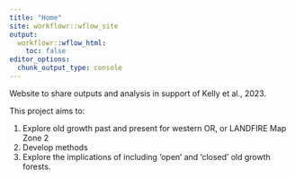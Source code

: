 ```yaml
---
title: "Home"
site: workflowr::wflow_site
output:
  workflowr::wflow_html:
    toc: false
editor_options:
  chunk_output_type: console
---
```

Website to share outputs and analysis in support of Kelly et al., 2023.

This project aims to:

1. Explore old growth past and present for western OR, or LANDFIRE Map Zone 2
2. Develop methods 
3. Explore the implications of including 'open' and 'closed' old growth forests.



